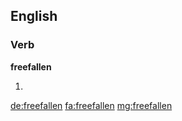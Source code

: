 ==English==

===Verb===
'''freefallen'''

# {{en-past of|freefall}}

[[de:freefallen]]
[[fa:freefallen]]
[[mg:freefallen]]
